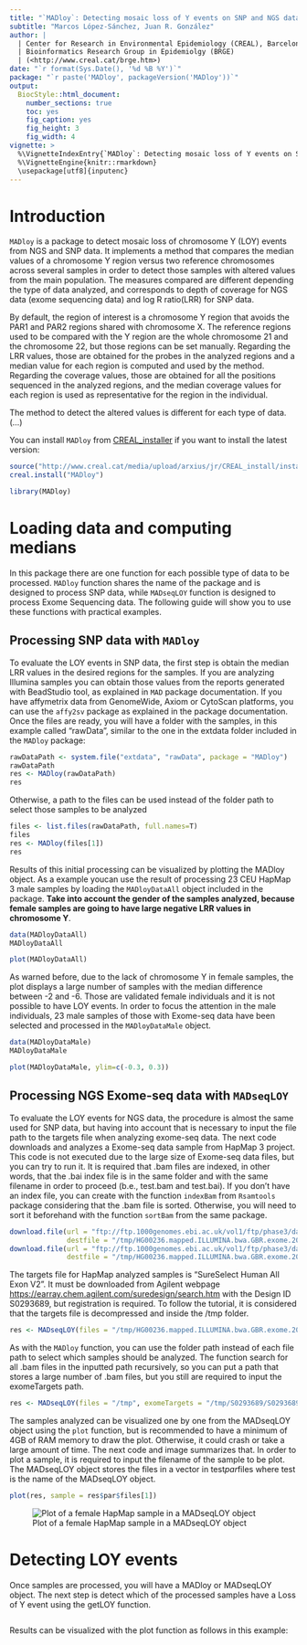 ```yaml
---
title: "`MADloy`: Detecting mosaic loss of Y events on SNP and NGS data"
subtitle: "Marcos López-Sánchez, Juan R. González"
author: |
  | Center for Research in Environmental Epidemiology (CREAL), Barcelona, Spain
  | Bioinformatics Research Group in Epidemiolgy (BRGE)
  | (<http://www.creal.cat/brge.htm>)
date: "`r format(Sys.Date(), '%d %B %Y')`"
package: "`r paste('MADloy', packageVersion('MADloy'))`"
output:    
  BiocStyle::html_document:
    number_sections: true
    toc: yes
    fig_caption: yes
    fig_height: 3
    fig_width: 4
vignette: >
  %\VignetteIndexEntry{`MADloy`: Detecting mosaic loss of Y events on SNP and NGS data}
  %\VignetteEngine{knitr::rmarkdown}
  \usepackage[utf8]{inputenc}
---
```

# Introduction

`MADloy` is a package to detect mosaic loss of chromosome Y (LOY) events from NGS and SNP data. It implements a method that compares the median values of a chromosome Y region versus two reference chromosomes across several samples in order to detect those samples with altered values from the main population. The measures compared are different depending the type of data analyzed, and corresponds to depth of coverage for NGS data (exome sequencing data) and log R ratio(LRR) for SNP data.

By default, the region of interest is a chromosome Y region that avoids the PAR1 and PAR2 regions shared with chromosome X. The reference regions used to be compared with the Y region are the whole chromosome 21 and the chromosome 22, but those regions can be set manually. Regarding the LRR values, those are obtained for the probes in the analyzed regions and a median value for each region is computed and used by the method. Regarding the coverage values, those are obtained for all the positions sequenced in the analyzed regions, and the median coverage values for each region is used as representative for the region in the individual.

The method to detect the altered values is different for each type of data. (...) 


You can install `MADloy` from [CREAL_installer](source("http://www.creal.cat/media/upload/arxius/jr/CREAL_install/install.R")) if you want to install the latest version:

```r
source("http://www.creal.cat/media/upload/arxius/jr/CREAL_install/install.R")
creal.install("MADloy")
```

```r
library(MADloy)
```

# Loading data and computing medians

In this package there are one function for each possible type of data to be processed. `MADloy` function shares the name of the package and is designed to process SNP data, while `MADseqLOY` function is designed to process Exome Sequencing data. The following guide will show you to use these functions with practical examples.

## Processing SNP data with `MADloy`

To evaluate the LOY events in SNP data, the first step is obtain the median LRR values in the desired regions for the samples. If you are analyzing Illumina samples you can obtain those values from the reports generated with BeadStudio tool, as explained in `MAD` package documentation. If you have affymetrix data from GenomeWide, Axiom or CytoScan platforms, you can use the `affy2sv` package as explained in the package documentation. 
Once the files are ready, you will have a folder with the samples, in this example called "rawData", similar to the one in the extdata folder included in the `MADloy` package:
```r
rawDataPath <- system.file("extdata", "rawData", package = "MADloy")
rawDataPath
res <- MADloy(rawDataPath)
res
```
Otherwise, a path to the files can be used instead of the folder path to select those samples to be analyzed
```r
files <- list.files(rawDataPath, full.names=T)
files
res <- MADloy(files[1])
res
```
Results of this initial processing can be visualized by plotting the MADloy object. As a example youcan use the result of processing 23 CEU HapMap 3 male samples by loading the `MADloyDataAll` object included in the package. **Take into account the gender of the samples analyzed, because female samples are going to have large negative LRR values in chromosome Y**.

```r
data(MADloyDataAll)
MADloyDataAll
```
```r
plot(MADloyDataAll)
```

As warned before, due to the lack of chromosome Y in female samples, the plot displays a large number of samples with the median difference between -2 and -6. Those are validated female individuals and it is not possible to have LOY events. In order to focus the attention in the male individuals, 23 male samples of those with Exome-seq data have been selected and processed in the `MADloyDataMale` object.

```r
data(MADloyDataMale)
MADloyDataMale
```

```r
plot(MADloyDataMale, ylim=c(-0.3, 0.3))
```

## Processing NGS Exome-seq data with `MADseqLOY`

To evaluate the LOY events for NGS data, the procedure is almost the same used for SNP data, but having into account that is necessary to input the file path to the targets file when analyzing exome-seq data. The next code downloads and analyzes a Exome-seq data sample from HapMap 3 project. This code is not executed due to the large size of Exome-seq data files, but you can try to run it. It is required that .bam files are indexed, in other words, that the .bai index file is in the same folder and with the same filename in order to proceed (b.e., test.bam and test.bai). If you don't have an index file, you can create with the function `indexBam` from `Rsamtools` package considering that the .bam file is sorted. Otherwise, you will need to sort it beforehand with the function `sortBam` from the same package.

```r
download.file(url = "ftp://ftp.1000genomes.ebi.ac.uk/vol1/ftp/phase3/data/HG12716/exome_alignment/HG00236.mapped.ILLUMINA.bwa.GBR.exome.20121211.bam",
              destfile = "/tmp/HG00236.mapped.ILLUMINA.bwa.GBR.exome.20121211.bam.bai")
download.file(url = "ftp://ftp.1000genomes.ebi.ac.uk/vol1/ftp/phase3/data/HG00236/exome_alignment/HG00236.mapped.ILLUMINA.bwa.GBR.exome.20121211.bam.bai",
              destfile = "/tmp/HG00236.mapped.ILLUMINA.bwa.GBR.exome.20121211.bam.bai")
```

The targets file for HapMap analyzed samples is "SureSelect Human All Exon V2". It must be downloaded from Agilent webpage [https://earray.chem.agilent.com/suredesign/search.htm](https://earray.chem.agilent.com/suredesign/search.htm) with the Design ID S0293689, but registration is required. To follow the tutorial, it is considered that the targets file is decompressed and inside the /tmp folder.

```r
res <- MADseqLOY(files = "/tmp/HG00236.mapped.ILLUMINA.bwa.GBR.exome.20121211.bam", exomeTargets = "/tmp/20130108.exome.targets.bed")
```
As with the `MADloy` function, you can use the folder path instead of each file path to select which samples should be analyzed. The function search for all .bam files in the inputted path recursively, so you can put a path that stores a large number of .bam files, but you still are required to input the exomeTargets path.

```r
res <- MADseqLOY(files = "/tmp", exomeTargets = "/tmp/S0293689/S0293689_Padded.bed")
```
The samples analyzed can be visualized one by one from the MADseqLOY object using the `plot` function, but is recommended to have a minimum of 4GB of RAM memory to draw the plot. Otherwise, it could crash or take a large amount of time. The next code and image summarizes that. In order to plot a sample, it is required to input the filename of the sample to be plot. The MADseqLOY object stores the files in a vector in test$par$files where test is the name of the MADseqLOY object.

```r
plot(res, sample = res$par$files[1])
```

![Plot of a female HapMap sample in a MADseqLOY object](`r file.path(system.file("extdata", package = "MADloy"), "Rplot001.png")`)

# Detecting LOY events

Once samples are processed, you will have a MADloy or MADseqLOY object. The next step is detect which of the processed samples have a Loss of Y event using the getLOY function.

```r


```

Results can be visualized with the plot function as follows in this example:

```r


```